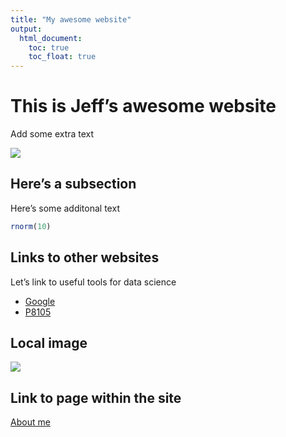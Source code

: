 ```yaml
---
title: "My awesome website"
output: 
  html_document:
    toc: true
    toc_float: true
---
```


# This is Jeff's awesome website

Add some extra text

![](https://media.giphy.com/media/drXGoW1iudhKw/giphy.gif)

## Here's a subsection

Here's some additonal text

```r
rnorm(10)
```

## Links to other websites

Let's link to useful tools for data science

* [Google](https://www.google.com/)   
* [P8105](https://p8105.com/)

## Local image

![](images/profile.PNG)

## Link to page within the site

[About me](about.html)






